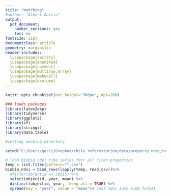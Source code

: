 ```yaml
---
title: "matching"
#author: "Albert Garcia"
output:
  pdf_document:
    number_sections: yes
    toc: no
fontsize: 11pt    
documentclass: article
geometry: margin=1in
header-includes: 
  \usepackage{sectsty}
  \usepackage{enumitem}
  \usepackage{comment}
  \usepackage{multirow,array}
  \usepackage{makecell}
  \usepackage{dcolumn}
---
```


```r
knitr::opts_chunk$set(out.height='300px', dpi=200)

### loads packages
library(latex2exp)
library(tidyverse)
library(ggplot2)
library(sf)
library(stringi)
library(data.table)

```



``` r
#setting working directory

setwd("C:/Users/garci/Dropbox/chile_reforestation/data/property_ndvi/new_CIREN_ndvi/match/biobio")

# load biobio ndvi time series forr all ciren properties
temp = list.files(pattern="*.csv")
biobio_ndvi = bind_rows(lapply(temp, read_csv))%>%
  #filter(objectid == 59515) %>%
  select(objectid, year, mean) %>%
  distinct(objectid, year, .keep_all = TRUE) %>%
  spread(key = "year", value = "mean")# cast ndvi into wide format


```





